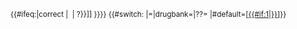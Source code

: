 <sup><!--
-->{{#ifeq:{{lc:{{{1|}}}}}|correct
|&nbsp;{{tick|7}}
|&nbsp;{{cross|7}}{{main other ||[[:Category:Articles with changed DrugBank identifier{{#ifeq:{{lc:{{{1|}}}}}|changed||{{!}}?}}]] }}}}<!--
-->{{#switch:{{lc:{{{2|}}}}}
|=|drugbank=|??=
|#default=&#91;[[Wikipedia:WikiProject Chemicals/Chembox validation|{{#if:1|{{{2|}}}}}]]&#93;}}<!--
--></sup><noinclude>
{{documentation}}
</noinclude>